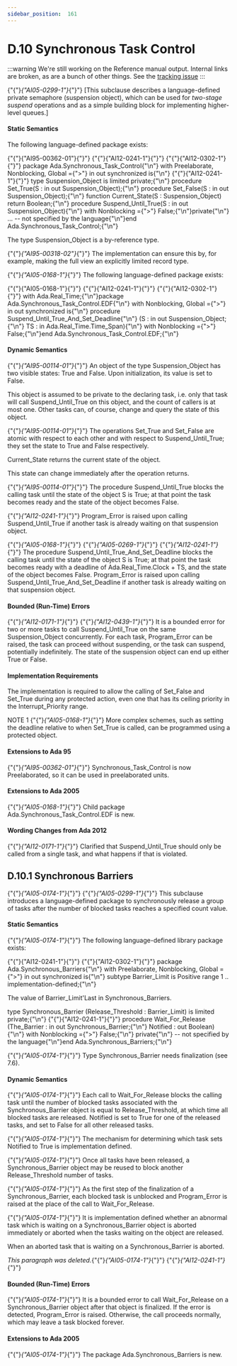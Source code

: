 ---
sidebar_position:  161
---

# D.10 Synchronous Task Control

:::warning
We're still working on the Reference manual output.  Internal links are broken,
as are a bunch of other things.
See the [tracking issue](https://github.com/ada-lang-io/ada-lang-io/issues/20)
:::


<p>{"{"}<em>{"AI05-0299-1"}</em>{"}"} [This subclause describes a language-defined private semaphore (suspension object), which can be used for <em>two-stage suspend</em> operations and as a simple building block for implementing higher-level queues.] </p>

#### Static Semantics

<p>The following language-defined package exists: </p>
<CodeBlock>
{"{"}{"AI95-00362-01"}{"}"} {"{"}{"AI12-0241-1"}{"}"} {"{"}{"AI12-0302-1"}{"}"} package Ada.Synchronous_Task_Control{"\n"}  with Preelaborate, Nonblocking, Global ={">"} in out synchronized is{"\n"}
</CodeBlock>

<CodeBlock>
{"{"}{"AI12-0241-1"}{"}"}   type Suspension_Object is limited private;{"\n"}  procedure Set_True(S : in out Suspension_Object);{"\n"}  procedure Set_False(S : in out Suspension_Object);{"\n"}  function Current_State(S : Suspension_Object) return Boolean;{"\n"}  procedure Suspend_Until_True(S : in out Suspension_Object){"\n"}     with Nonblocking ={">"} False;{"\n"}private{"\n"}     ... -- not specified by the language{"\n"}end Ada.Synchronous_Task_Control;{"\n"}
</CodeBlock>

<p>The type Suspension_Object is a by-reference type.</p>
<Admonition type="aarm" aarm="implementation-note" title="Implementation Note: ">
<p><strong></strong>{"{"}<em>{"AI95-00318-02"}</em>{"}"} The implementation can ensure this by, for example, making the full view an explicitly limited record type.</p></Admonition>

<p>{"{"}<em>{"AI05-0168-1"}</em>{"}"} The following language-defined package exists: </p>
<CodeBlock>
{"{"}{"AI05-0168-1"}{"}"} {"{"}{"AI12-0241-1"}{"}"} {"{"}{"AI12-0302-1"}{"}"} with Ada.Real_Time;{"\n"}package Ada.Synchronous_Task_Control.EDF{"\n"}   with Nonblocking, Global ={">"} in out synchronized is{"\n"}   procedure Suspend_Until_True_And_Set_Deadline{"\n"}      (S  : in out Suspension_Object;{"\n"}       TS : in     Ada.Real_Time.Time_Span){"\n"}      with Nonblocking ={">"} False;{"\n"}end Ada.Synchronous_Task_Control.EDF;{"\n"}
</CodeBlock>


#### Dynamic Semantics

<p>{"{"}<em>{"AI95-00114-01"}</em>{"}"} An object of the type Suspension_Object has two visible states: True and False. Upon initialization, its value is set to False. </p>
<Admonition type="aarm" aarm="discussion" title="Discussion: ">
<p><strong></strong>This object is assumed to be private to the declaring task, i.e. only that task will call Suspend_Until_True on this object, and the count of callers is at most one. Other tasks can, of course, change and query the state of this object. </p></Admonition>

<p>{"{"}<em>{"AI95-00114-01"}</em>{"}"} The operations Set_True and Set_False are atomic with respect to each other and with respect to Suspend_Until_True; they set the state to True and False respectively.</p>
<p>Current_State returns the current state of the object. </p>
<Admonition type="aarm" aarm="discussion" title="Discussion: ">
<p><strong></strong>This state can change immediately after the operation returns. </p></Admonition>

<p>{"{"}<em>{"AI95-00114-01"}</em>{"}"} The procedure Suspend_Until_True blocks the calling task until the state of the object S is True; at that point the task becomes ready and the state of the object becomes False.</p>
<p>{"{"}<em>{"AI12-0241-1"}</em>{"}"} Program_Error is raised upon calling Suspend_Until_True if another task is already waiting on that suspension object.</p>
<p>{"{"}<em>{"AI05-0168-1"}</em>{"}"} {"{"}<em>{"AI05-0269-1"}</em>{"}"} {"{"}<em>{"AI12-0241-1"}</em>{"}"} The procedure Suspend_Until_True_And_Set_Deadline blocks the calling task until the state of the object S is True; at that point the task becomes ready with a deadline of Ada.Real_Time.Clock + TS, and the state of the object becomes False. Program_Error is raised upon calling Suspend_Until_True_And_Set_Deadline if another task is already waiting on that suspension object. </p>

#### Bounded (Run-Time) Errors

<p>{"{"}<em>{"AI12-0171-1"}</em>{"}"} {"{"}<em>{"AI12-0439-1"}</em>{"}"} It is a bounded error for two or more tasks to call Suspend_Until_True on the same Suspension_Object concurrently. For each task, Program_Error can be raised, the task can proceed without suspending, or the task can suspend, potentially indefinitely. The state of the suspension object can end up either True or False. </p>

#### Implementation Requirements

<p>The implementation is required to allow the calling of Set_False and Set_True during any protected action, even one that has its ceiling priority in the Interrupt_Priority range.</p>
<Admonition type="aarm" aarm="note" title="Note: ">
<p>NOTE 1   {"{"}<em>{"AI05-0168-1"}</em>{"}"} More complex schemes, such as setting the deadline relative to when Set_True is called, can be programmed using a protected object. </p></Admonition>


#### Extensions to Ada 95

<Admonition type="aarm" aarm="note" title="Note: ">
<p>{"{"}<em>{"AI95-00362-01"}</em>{"}"} Synchronous_Task_Control is now Preelaborated, so it can be used in preelaborated units. </p></Admonition>


#### Extensions to Ada 2005

<Admonition type="aarm" aarm="note" title="Note: ">
<p>{"{"}<em>{"AI05-0168-1"}</em>{"}"} Child package Ada.Synchronous_Task_Control.EDF is new. </p></Admonition>


#### Wording Changes from Ada 2012

<Admonition type="aarm" aarm="correction" title="Correction:">
<p>{"{"}<em>{"AI12-0171-1"}</em>{"}"} <strong></strong> Clarified that Suspend_Until_True should only be called from a single task, and what happens if that is violated. </p></Admonition>


## D.10.1  Synchronous Barriers

<p>{"{"}<em>{"AI05-0174-1"}</em>{"}"} {"{"}<em>{"AI05-0299-1"}</em>{"}"} This subclause introduces a language-defined package to synchronously release a group of tasks after the number of blocked tasks reaches a specified count value. </p>

#### Static Semantics

<p>{"{"}<em>{"AI05-0174-1"}</em>{"}"} The following language-defined library package exists: </p>
<CodeBlock>
{"{"}{"AI12-0241-1"}{"}"} {"{"}{"AI12-0302-1"}{"}"} package Ada.Synchronous_Barriers{"\n"}   with Preelaborate, Nonblocking, Global ={">"} in out synchronized is{"\n"}
</CodeBlock>

<CodeBlock>
   subtype Barrier_Limit is Positive range 1 .. implementation-defined;{"\n"}
</CodeBlock>

<Admonition type="aarm" aarm="implementation-defined" title="Implementation defined: ">
<p><strong></strong>The value of Barrier_Limit'Last in Synchronous_Barriers.</p></Admonition>

<CodeBlock>
   type Synchronous_Barrier (Release_Threshold : Barrier_Limit) is limited private;{"\n"}
</CodeBlock>

<CodeBlock>
{"{"}{"AI12-0241-1"}{"}"}    procedure Wait_For_Release (The_Barrier : in out Synchronous_Barrier;{"\n"}                               Notified    :    out Boolean){"\n"}      with Nonblocking ={">"} False;{"\n"}
</CodeBlock>

<CodeBlock>
private{"\n"}   -- not specified by the language{"\n"}end Ada.Synchronous_Barriers;{"\n"}
</CodeBlock>

<p>{"{"}<em>{"AI05-0174-1"}</em>{"}"} Type Synchronous_Barrier needs finalization (see 7.6). </p>

#### Dynamic Semantics

<p>{"{"}<em>{"AI05-0174-1"}</em>{"}"} Each call to Wait_For_Release blocks the calling task until the number of blocked tasks associated with the Synchronous_Barrier object is equal to Release_Threshold, at which time all blocked tasks are released. Notified is set to True for one of the released tasks, and set to False for all other released tasks.</p>
<p>{"{"}<em>{"AI05-0174-1"}</em>{"}"} The mechanism for determining which task sets Notified to True is implementation defined.</p>
<p>{"{"}<em>{"AI05-0174-1"}</em>{"}"} Once all tasks have been released, a Synchronous_Barrier object may be reused to block another Release_Threshold number of tasks.</p>
<p>{"{"}<em>{"AI05-0174-1"}</em>{"}"} As the first step of the finalization of a Synchronous_Barrier, each blocked task is unblocked and Program_Error is raised at the place of the call to Wait_For_Release.</p>
<p>{"{"}<em>{"AI05-0174-1"}</em>{"}"} It is implementation defined whether an abnormal task which is waiting on a Synchronous_Barrier object is aborted immediately or aborted when the tasks waiting on the object are released. </p>
<Admonition type="aarm" aarm="implementation-defined" title="Implementation defined: ">
<p><strong></strong>When an aborted task that is waiting on a Synchronous_Barrier is aborted.</p></Admonition>

<p><em>This paragraph was deleted.</em>{"{"}<em>{"AI05-0174-1"}</em>{"}"} {"{"}<em>{"AI12-0241-1"}</em>{"}"} </p>

#### Bounded (Run-Time) Errors

<p>{"{"}<em>{"AI05-0174-1"}</em>{"}"} It is a bounded error to call Wait_For_Release on a Synchronous_Barrier object after that object is finalized. If the error is detected, Program_Error is raised. Otherwise, the call proceeds normally, which may leave a task blocked forever. </p>

#### Extensions to Ada 2005

<Admonition type="aarm" aarm="note" title="Note: ">
<p>{"{"}<em>{"AI05-0174-1"}</em>{"}"} The package Ada.Synchronous_Barriers is new. </p></Admonition>

